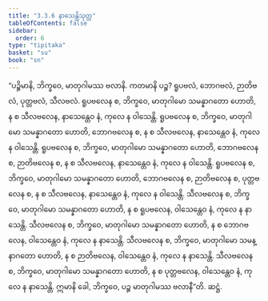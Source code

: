 ```yaml
---
title: "3.3.6 နာသေန္တိသုတ္တ"
tableOfContents: false
sidebar:
  order: 6
type: "tipitaka"
basket: "su"
book: "sn"
---
```



<DynamicBreadcrumb />

<Division number="309" book="sn" e="ch" v="18" p="324">

<Paragraph number="1309" book="sn">
“ပဉ္စိမာနိ, ဘိက္ခဝေ, မာတုဂါမဿ ဗလာနိ. ကတမာနိ ပဉ္စ? ရူပဗလံ, ဘောဂဗလံ, ဉာတိဗလံ, ပုတ္တဗလံ, သီလဗလံ. ရူပဗလေန စ, ဘိက္ခဝေ, မာတုဂါမော သမန္နာဂတော ဟောတိ, န စ သီလဗလေန, နာသေန္တေဝ နံ, ကုလေ န ဝါသေန္တိ. ရူပဗလေန စ, ဘိက္ခဝေ, မာတုဂါမော သမန္နာဂတော ဟောတိ, ဘောဂဗလေန စ, န စ သီလဗလေန, နာသေန္တေဝ နံ, ကုလေ န ဝါသေန္တိ. ရူပဗလေန စ, ဘိက္ခဝေ, မာတုဂါမော သမန္နာဂတော ဟောတိ, ဘောဂဗလေန စ, ဉာတိဗလေန စ, န စ သီလဗလေန, နာသေန္တေဝ နံ, ကုလေ န ဝါသေန္တိ. ရူပဗလေန စ, ဘိက္ခဝေ, မာတုဂါမော သမန္နာဂတော ဟောတိ, ဘောဂဗလေန စ, ဉာတိဗလေန စ, ပုတ္တဗလေန စ, န စ သီလဗလေန, နာသေန္တေဝ နံ, ကုလေ န ဝါသေန္တိ. သီလဗလေန စ, ဘိက္ခဝေ, မာတုဂါမော သမန္နာဂတော ဟောတိ, န စ ရူပဗလေန, ဝါသေန္တေဝ နံ, ကုလေ န နာသေန္တိ. သီလဗလေန စ, ဘိက္ခဝေ, မာတုဂါမော သမန္နာဂတော ဟောတိ, န စ ဘောဂဗလေန, ဝါသေန္တေဝ နံ, ကုလေ န နာသေန္တိ. သီလဗလေန စ, ဘိက္ခဝေ, မာတုဂါမော သမန္နာဂတော ဟောတိ, န စ ဉာတိဗလေန, ဝါသေန္တေဝ နံ, ကုလေ န နာသေန္တိ. သီလဗလေန စ, ဘိက္ခဝေ, မာတုဂါမော သမန္နာဂတော ဟောတိ, န စ ပုတ္တဗလေန, ဝါသေန္တေဝ နံ, ကုလေ န နာသေန္တိ. ဣမာနိ ခေါ, ဘိက္ခဝေ, ပဉ္စ မာတုဂါမဿ ဗလာနီ”တိ.

</Paragraph>
</Division>

<Paragraph number="1310" type="center" book="sn">
ဆဋ္ဌံ.
</Paragraph>